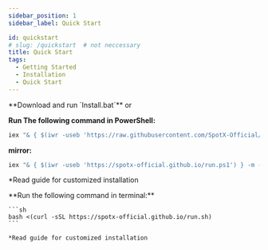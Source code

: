 ```yaml
---
sidebar_position: 1
sidebar_label: Quick Start

id: quickstart
# slug: /quickstart  # not neccessary
title: Quick Start
tags:
  - Getting Started
  - Installation
  - Quick Start
---
```



<Tabs>
  <TabItem value="windows" label="Windows" default>
  **Download and run `Install.bat`** or

  **Run The following command in PowerShell:**

  ```bat
  iex "& { $(iwr -useb 'https://raw.githubusercontent.com/SpotX-Official/spotx-official.github.io/main/run.ps1') } -new_theme"
  ```

  **mirror:**

  ```bat
  iex "& { $(iwr -useb 'https://spotx-official.github.io/run.ps1') } -m -new_theme"
  ```
  *Read guide for customized installation
  </TabItem>

  <TabItem value="linux_mac" label="Linux or MacOS">
    **Run the following command in terminal:**

    ```sh
    bash <(curl -sSL https://spotx-official.github.io/run.sh)
    ```

    *Read guide for customized installation
  </TabItem>
</Tabs>

